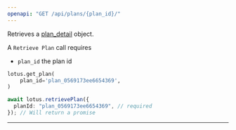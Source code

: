 ```yaml
---
openapi: "GET /api/plans/{plan_id}/"
---
```


Retrieves a [plan_detail](/api-reference/plans/plan-object) object.

A `Retrieve Plan` call requires

- `plan_id` the plan id

<CodeGroup>

```py Python
lotus.get_plan(
    plan_id='plan_0569173ee6654369',
)
```

```ts Typescript
await lotus.retrievePlan({
  planId: "plan_0569173ee6654369", // required
}); // Will return a promise
```

</CodeGroup>

---
